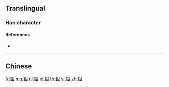{{character info/new}}
{{also|鉬}}
==Translingual==

===Han character===
{{Han char|rn=167|rad=钅|as=05|sn=10|four=|canj=CBU,OPBU,XCBU|ids=⿰钅目}}

====References====
* {{Han ref|kx=1328.061|dkj=|dj=|hdz=64185.050|uh=94BC|ud=38076|bh=|bd=}}

----

==Chinese==
{{zh-see|鉬}}

[[fr:钼]]
[[mg:钼]]
[[nl:钼]]
[[pl:钼]]
[[th:钼]]
[[vi:钼]]
[[zh:钼]]
